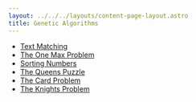 ```yaml
---
layout: ../../../layouts/content-page-layout.astro
title: Genetic Algorithms
---
```


- [Text Matching](/artifacts/text-matching)
- [The One Max Problem](/artifacts/one-max)
- [Sorting Numbers](/artifacts/sorting-numbers)
- [The Queens Puzzle](/artifacts/chess-queens)
- [The Card Problem](/artifacts/card-splitting)
- [The Knights Problem](/artifacts/chess-knights)
